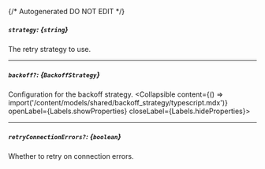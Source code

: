 {/* Autogenerated DO NOT EDIT  */}

##### `strategy`: *{`string`}*
The retry strategy to use.

---
##### `backoff?`: *{`BackoffStrategy`}*
Configuration for the backoff strategy.
<Collapsible content={() => import('/content/models/shared/backoff_strategy/typescript.mdx')} openLabel={Labels.showProperties} closeLabel={Labels.hideProperties}>
</Collapsible>

---
##### `retryConnectionErrors?`: *{`boolean`}*
Whether to retry on connection errors.


